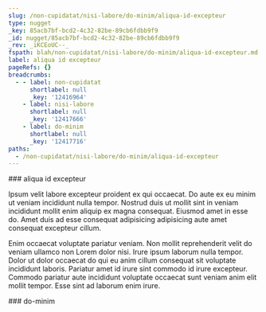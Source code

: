 ```yaml
---
slug: /non-cupidatat/nisi-labore/do-minim/aliqua-id-excepteur
type: nugget
_key: 85acb7bf-bcd2-4c32-82be-89cb6fdbb9f9
_id: nugget/85acb7bf-bcd2-4c32-82be-89cb6fdbb9f9
_rev: _iKCEoUC--_
fspath: blah/non-cupidatat/nisi-labore/do-minim/aliqua-id-excepteur.md
label: aliqua id excepteur
pageRefs: {}
breadcrumbs:
  - - label: non-cupidatat
      shortlabel: null
      _key: '12416964'
    - label: nisi-labore
      shortlabel: null
      _key: '12417666'
    - label: do-minim
      shortlabel: null
      _key: '12417716'
paths:
  - /non-cupidatat/nisi-labore/do-minim/aliqua-id-excepteur
---
```


<NuggetArea>
<Nugget slug="/non-cupidatat/nisi-labore/do-minim/aliqua-id-excepteur" type="nugget" _key="85acb7bf-bcd2-4c32-82be-89cb6fdbb9f9" _id="nugget/85acb7bf-bcd2-4c32-82be-89cb6fdbb9f9" _rev="_iKCEoUC--_" fspath="blah/non-cupidatat/nisi-labore/do-minim/aliqua-id-excepteur.md" label="aliqua id excepteur" paths="/non-cupidatat/nisi-labore/do-minim/aliqua-id-excepteur">
<NuggetBody>
### aliqua id excepteur

Ipsum velit labore excepteur proident ex qui occaecat. Do aute ex eu minim ut veniam incididunt nulla tempor. Nostrud duis ut mollit sint in veniam incididunt mollit enim aliquip ex magna consequat. Eiusmod amet in esse do. Amet duis ad esse consequat adipisicing adipisicing aute amet consequat excepteur cillum.

Enim occaecat voluptate pariatur veniam. Non mollit reprehenderit velit do veniam ullamco non Lorem dolor nisi. Irure ipsum laborum nulla tempor. Dolor ut dolor occaecat do qui eu anim cillum consequat sit voluptate incididunt laboris. Pariatur amet id irure sint commodo id irure excepteur. Commodo pariatur aute incididunt voluptate occaecat sunt veniam anim elit mollit tempor. Esse sint ad laborum enim irure.

</NuggetBody>
<Breadcrumbs>
<Crumbs>
<Crumb _key="12416964" label="non-cupidatat" /><Crumb _key="12417666" label="nisi-labore" /><Crumb _key="12417716" label="do-minim" />
</Crumbs>
</Breadcrumbs>
</Nugget>

<NuggetsInbound>
</NuggetsInbound>
<NuggetsOutbound>
</NuggetsOutbound>
</NuggetArea>
<PassagesInbound>
<Passage direction="inbound" type="passage" _key="12417716" _id="passage/12417716" _rev="_iKCEoUC---" label="do-minim" passage="do-minim" fspath="blah/non-cupidatat/nisi-labore/do-minim" paths="/non-cupidatat/nisi-labore/do-minim" slug="/non-cupidatat/nisi-labore/do-minim">
<NuggetBody>
### do-minim

</NuggetBody>
<Breadcrumbs>
<Crumbs>
<Crumb _key="12416964" label="non-cupidatat" /><Crumb _key="12417666" label="nisi-labore" />
</Crumbs>
</Breadcrumbs>
</Passage>

</PassagesInbound>
<PassagesOutbound>
</PassagesOutbound>